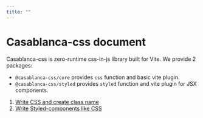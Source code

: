 ```yaml
---
title: ""
---
```


# Casablanca-css document

Casablanca-css is zero-runtime css-in-js library built for Vite. We provide 2 packages: 

+ `@casablanca-css/core` provides `css` function and basic vite plugin. 
+ `@casablanca-css/styled` provides `styled` function and vite plugin for JSX components.

1. [Write CSS and create class name](./basic)
1. [Write Styled-components like CSS](./styled)